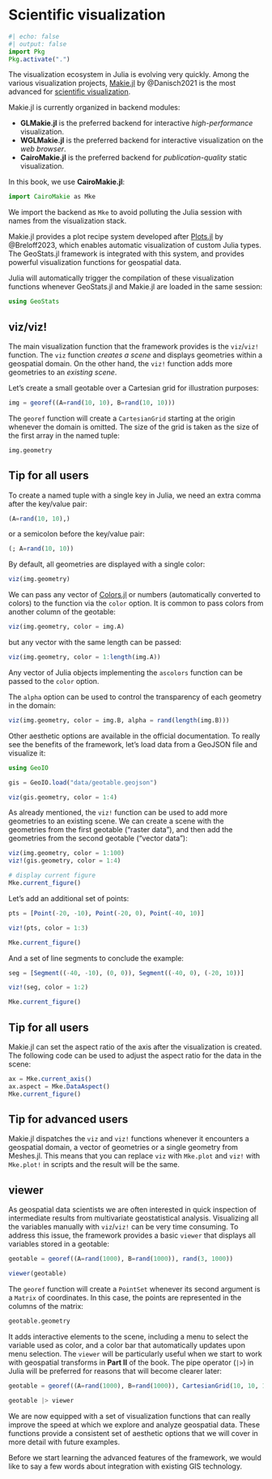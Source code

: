 # Scientific visualization

```julia
#| echo: false
#| output: false
import Pkg
Pkg.activate(".")
```

The visualization ecosystem in Julia is evolving very quickly. Among the various
visualization projects, [Makie.jl](https://github.com/MakieOrg/Makie.jl) by
@Danisch2021 is the most advanced for
[scientific visualization](https://en.wikipedia.org/wiki/Scientific_visualization).

Makie.jl is currently organized in backend modules:

- **GLMakie.jl** is the preferred backend for interactive *high-performance* visualization.
- **WGLMakie.jl** is the preferred backend for interactive visualization on the *web browser*.
- **CairoMakie.jl** is the preferred backend for *publication-quality* static visualization.

In this book, we use **CairoMakie.jl**:

```julia
import CairoMakie as Mke
```

::: {.callout-note}

We import the backend as `Mke` to avoid polluting the Julia
session with names from the visualization stack.

:::

Makie.jl provides a plot recipe system developed after
[Plots.jl](https://github.com/JuliaPlots/Plots.jl) by @Breloff2023,
which enables automatic visualization of custom Julia types.
The GeoStats.jl framework is integrated with this system,
and provides powerful visualization functions for geospatial
data.

Julia will automatically trigger the compilation of these
visualization functions whenever GeoStats.jl and Makie.jl
are loaded in the same session:

```julia
using GeoStats
```

## viz/viz!

The main visualization function that the framework provides is the
`viz`/`viz!` function. The `viz` function *creates a scene* and displays
geometries within a geospatial domain. On the other hand, the `viz!`
function adds more geometries to an *existing scene*.

Let's create a small geotable over a Cartesian grid for illustration purposes:

```julia
img = georef((A=rand(10, 10), B=rand(10, 10)))
```

::: {.callout-note}

The `georef` function will create a `CartesianGrid` starting at the
origin whenever the domain is omitted. The size of the grid is taken
as the size of the first array in the named tuple:

```julia
img.geometry
```

:::

::: {.callout-note}

## Tip for all users

To create a named tuple with a single key in Julia, we need an
extra comma after the key/value pair:

```julia
(A=rand(10, 10),)
```

or a semicolon before the key/value pair:

```julia
(; A=rand(10, 10))
```

:::

By default, all geometries are displayed with a single color:

```julia
viz(img.geometry)
```

We can pass any vector of [Colors.jl](https://github.com/JuliaGraphics/Colors.jl)
or numbers (automatically converted to colors) to the function via the `color`
option. It is common to pass colors from another column of the geotable:

```julia
viz(img.geometry, color = img.A)
```

but any vector with the same length can be passed:

```julia
viz(img.geometry, color = 1:length(img.A))
```

::: {.callout-note}

Any vector of Julia objects implementing the `ascolors` function can be
passed to the `color` option.

:::

The `alpha` option can be used to control the transparency of each geometry
in the domain:

```julia
viz(img.geometry, color = img.B, alpha = rand(length(img.B)))
```

Other aesthetic options are available in the official documentation.
To really see the benefits of the framework, let's load data from a
GeoJSON file and visualize it:

```julia
using GeoIO

gis = GeoIO.load("data/geotable.geojson")

viz(gis.geometry, color = 1:4)
```

As already mentioned, the `viz!` function can be used to add more
geometries to an existing scene. We can create a scene with the
geometries from the first geotable ("raster data"), and then add
the geometries from the second geotable ("vector data"):

```julia
viz(img.geometry, color = 1:100)
viz!(gis.geometry, color = 1:4)

# display current figure
Mke.current_figure()
```

Let's add an additional set of points:

```julia
pts = [Point(-20, -10), Point(-20, 0), Point(-40, 10)]

viz!(pts, color = 1:3)

Mke.current_figure()
```

And a set of line segments to conclude the example:

```julia
seg = [Segment((-40, -10), (0, 0)), Segment((-40, 0), (-20, 10))]

viz!(seg, color = 1:2)

Mke.current_figure()
```

::: {.callout-note}

## Tip for all users

Makie.jl can set the aspect ratio of the axis after the visualization is created.
The following code can be used to adjust the aspect ratio for the data in the scene:

```julia
ax = Mke.current_axis()
ax.aspect = Mke.DataAspect()
Mke.current_figure()
```

:::

::: {.callout-note}

## Tip for advanced users

Makie.jl dispatches the `viz` and `viz!` functions whenever it encounters
a geospatial domain, a vector of geometries or a single geometry from Meshes.jl.
This means that you can replace `viz` with `Mke.plot` and `viz!` with `Mke.plot!`
in scripts and the result will be the same.

:::

## viewer

As geospatial data scientists we are often interested in quick inspection
of intermediate results from multivariate geostatistical analysis. Visualizing
all the variables manually with `viz`/`viz!` can be very time consuming.
To address this issue, the framework provides a basic `viewer` that displays
all variables stored in a geotable:

```julia
geotable = georef((A=rand(1000), B=rand(1000)), rand(3, 1000))

viewer(geotable)
```

::: {.callout-note}

The `georef` function will create a `PointSet` whenever its second argument
is a `Matrix` of coordinates. In this case, the points are represented in the
columns of the matrix:

```julia
geotable.geometry
```

:::

It adds interactive elements to the scene, including a menu to select the
variable used as color, and a color bar that automatically updates upon
menu selection. The `viewer` will be particularly useful when we start to
work with geospatial transforms in **Part II** of the book. The pipe
operator (`|>`) in Julia will be preferred for reasons that will become
clearer later:

```julia
geotable = georef((A=rand(1000), B=rand(1000)), CartesianGrid(10, 10, 10))

geotable |> viewer
```

We are now equipped with a set of visualization functions that can
really improve the speed at which we explore and analyze geospatial data.
These functions provide a consistent set of aesthetic options that we
will cover in more detail with future examples.

Before we start learning the advanced features of the framework, we would
like to say a few words about integration with existing GIS technology.